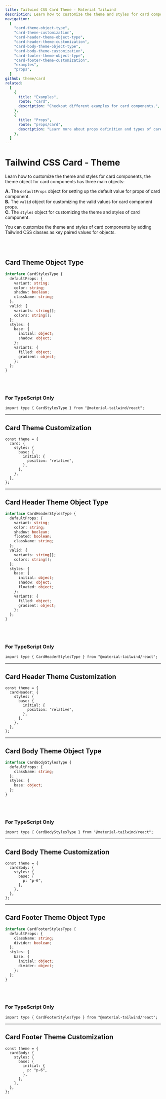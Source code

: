```yaml
---
title: Tailwind CSS Card Theme - Material Tailwind
description: Learn how to customize the theme and styles for card components.
navigation:
  [
    "card-theme-object-type",
    "card-theme-customization",
    "card-header-theme-object-type",
    "card-header-theme-customization",
    "card-body-theme-object-type",
    "card-body-theme-customization",
    "card-footer-theme-object-type",
    "card-footer-theme-customization",
    "examples",
    "props",
  ]
github: theme/card
related:
  [
    {
      title: "Examples",
      route: "card",
      description: "Checkout different examples for card components.",
    },
    {
      title: "Props",
      route: "props/card",
      description: "Learn more about props definition and types of card components.",
    },
  ]
---
```


# Tailwind CSS Card - Theme

Learn how to customize the theme and styles for card components, the theme object for card components has three main objects:

**A.** The <Code>defaultProps</Code> object for setting up the default value for props of card component.<br />
**B.** The <Code>valid</Code> object for customizing the valid values for card component props.<br />
**C.** The <Code>styles</Code> object for customizing the theme and styles of card component.<br />

You can customize the theme and styles of card components by adding Tailwind CSS classes as key paired values for objects.

<br />
<br />

## Card Theme Object Type

<span id="card-theme-object-type" className="scroll-mt-48" />

```ts
interface CardStylesType {
  defaultProps: {
    variant: string;
    color: string;
    shadow: boolean;
    className: string;
  };
  valid: {
    variants: string[];
    colors: string[];
  };
  styles: {
    base: {
      initial: object;
      shadow: object;
    };
    variants: {
      filled: object;
      gradient: object;
    };
  };
}
```

<br />
<br />

### For TypeScript Only

```tsx
import type { CardStylesType } from "@material-tailwind/react";
```

---

## Card Theme Customization

<span id="card-theme-customization" className="scroll-mt-48" />

```tsx
const theme = {
  card: {
    styles: {
      base: {
        initial: {
          position: "relative",
        },
      },
    },
  },
};
```

---

## Card Header Theme Object Type

<span id="card-header-theme-object-type" className="scroll-mt-48" />

```ts
interface CardHeaderStylesType {
  defaultProps: {
    variant: string;
    color: string;
    shadow: boolean;
    floated: boolean;
    className: string;
  };
  valid: {
    variants: string[];
    colors: string[];
  };
  styles: {
    base: {
      initial: object;
      shadow: object;
      floated: object;
    };
    variants: {
      filled: object;
      gradient: object;
    };
  };
}
```

<br />
<br />

### For TypeScript Only

```tsx
import type { CardHeaderStylesType } from "@material-tailwind/react";
```

---

## Card Header Theme Customization

<span id="card-header-theme-customization" className="scroll-mt-48" />

```tsx
const theme = {
  cardHeader: {
    styles: {
      base: {
        initial: {
          position: "relative",
        },
      },
    },
  },
};
```

---

## Card Body Theme Object Type

<span id="card-body-theme-object-type" className="scroll-mt-48" />

```ts
interface CardBodyStylesType {
  defaultProps: {
    className: string;
  };
  styles: {
    base: object;
  };
}
```

<br />
<br />

### For TypeScript Only

```tsx
import type { CardBodyStylesType } from "@material-tailwind/react";
```

---

## Card Body Theme Customization

<span id="card-body-theme-customization" className="scroll-mt-48" />

```tsx
const theme = {
  cardBody: {
    styles: {
      base: {
        p: "p-6",
      },
    },
  },
};
```

---

## Card Footer Theme Object Type

<span id="card-footer-theme-object-type" className="scroll-mt-48" />

```ts
interface CardFooterStylesType {
  defaultProps: {
    className: string;
    divider: boolean;
  };
  styles: {
    base: {
      initial: object;
      divider: object;
    };
  };
}
```

<br />
<br />

### For TypeScript Only

```tsx
import type { CardFooterStylesType } from "@material-tailwind/react";
```

---

## Card Footer Theme Customization

<span id="card-footer-theme-customization" className="scroll-mt-48" />

```tsx
const theme = {
  cardBody: {
    styles: {
      base: {
        initial: {
          p: "p-6",
        },
      },
    },
  },
};
```

<span id="examples" className="scroll-mt-48" />
<span id="props" className="scroll-mt-48" />
